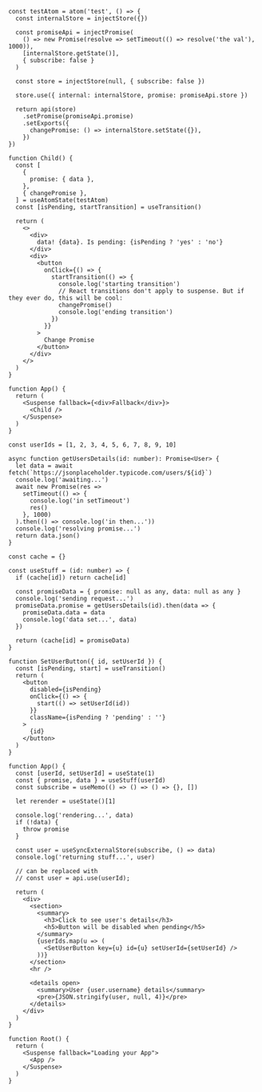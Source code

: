 ```tsx live ecosystemId=suspense2 resultVar=App
const testAtom = atom('test', () => {
  const internalStore = injectStore({})

  const promiseApi = injectPromise(
    () => new Promise(resolve => setTimeout(() => resolve('the val'), 1000)),
    [internalStore.getState()],
    { subscribe: false }
  )

  const store = injectStore(null, { subscribe: false })

  store.use({ internal: internalStore, promise: promiseApi.store })

  return api(store)
    .setPromise(promiseApi.promise)
    .setExports({
      changePromise: () => internalStore.setState({}),
    })
})

function Child() {
  const [
    {
      promise: { data },
    },
    { changePromise },
  ] = useAtomState(testAtom)
  const [isPending, startTransition] = useTransition()

  return (
    <>
      <div>
        data! {data}. Is pending: {isPending ? 'yes' : 'no'}
      </div>
      <div>
        <button
          onClick={() => {
            startTransition(() => {
              console.log('starting transition')
              // React transitions don't apply to suspense. But if they ever do, this will be cool:
              changePromise()
              console.log('ending transition')
            })
          }}
        >
          Change Promise
        </button>
      </div>
    </>
  )
}

function App() {
  return (
    <Suspense fallback={<div>Fallback</div>}>
      <Child />
    </Suspense>
  )
}
```

```tsx live ecosystemId=test-transitions resultVar=Root
const userIds = [1, 2, 3, 4, 5, 6, 7, 8, 9, 10]

async function getUsersDetails(id: number): Promise<User> {
  let data = await fetch(`https://jsonplaceholder.typicode.com/users/${id}`)
  console.log('awaiting...')
  await new Promise(res =>
    setTimeout(() => {
      console.log('in setTimeout')
      res()
    }, 1000)
  ).then(() => console.log('in then...'))
  console.log('resolving promise...')
  return data.json()
}

const cache = {}

const useStuff = (id: number) => {
  if (cache[id]) return cache[id]

  const promiseData = { promise: null as any, data: null as any }
  console.log('sending request...')
  promiseData.promise = getUsersDetails(id).then(data => {
    promiseData.data = data
    console.log('data set...', data)
  })

  return (cache[id] = promiseData)
}

function SetUserButton({ id, setUserId }) {
  const [isPending, start] = useTransition()
  return (
    <button
      disabled={isPending}
      onClick={() => {
        start(() => setUserId(id))
      }}
      className={isPending ? 'pending' : ''}
    >
      {id}
    </button>
  )
}

function App() {
  const [userId, setUserId] = useState(1)
  const { promise, data } = useStuff(userId)
  const subscribe = useMemo(() => () => () => {}, [])

  let rerender = useState()[1]

  console.log('rendering...', data)
  if (!data) {
    throw promise
  }

  const user = useSyncExternalStore(subscribe, () => data)
  console.log('returning stuff...', user)

  // can be replaced with
  // const user = api.use(userId);

  return (
    <div>
      <section>
        <summary>
          <h3>Click to see user's details</h3>
          <h5>Button will be disabled when pending</h5>
        </summary>
        {userIds.map(u => (
          <SetUserButton key={u} id={u} setUserId={setUserId} />
        ))}
      </section>
      <hr />

      <details open>
        <summary>User {user.username} details</summary>
        <pre>{JSON.stringify(user, null, 4)}</pre>
      </details>
    </div>
  )
}

function Root() {
  return (
    <Suspense fallback="Loading your App">
      <App />
    </Suspense>
  )
}
```

